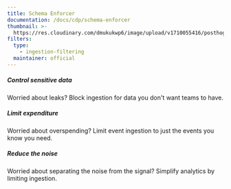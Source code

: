 ```yaml
---
title: Schema Enforcer
documentation: /docs/cdp/schema-enforcer
thumbnail: >-
  https://res.cloudinary.com/dmukukwp6/image/upload/v1710055416/posthog.com/contents/cdp/thumbnails/schema-enforcer.png
filters:
  type:
    - ingestion-filtering
  maintainer: official
---
```


<Section
    divider={false}
    title="Shape what data is available in your PostHog instance by enforcing a schema and blocking events that don't match."
    size="full"
    cols={3}
>
    <div>
        <h5>Control sensitive data</h5>
        <p>Worried about leaks? Block ingestion for data you don't want teams to have.</p>
    </div>
    <div>
       <h5>Limit expenditure</h5>
        <p>Worried about overspending? Limit event ingestion to just the events you know you need.</p>
    </div>
    <div>
        <h5>Reduce the noise</h5>
        <p>Worried about separating the noise from the signal? Simplify analytics by limiting ingestion.</p>
    </div>
</Section>

<Documentation />
